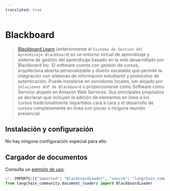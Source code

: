 ```yaml
---
translated: true
---
```


# Blackboard

>[Blackboard Learn](https://en.wikipedia.org/wiki/Blackboard_Learn) (anteriormente el `Sistema de Gestión del Aprendizaje Blackboard`)
> es un entorno virtual de aprendizaje y sistema de gestión del aprendizaje basado en la web desarrollado por Blackboard Inc.
> El software cuenta con gestión de cursos, arquitectura abierta personalizable y diseño escalable que permite
> la integración con sistemas de información estudiantil y protocolos de autenticación. Puede instalarse en servidores locales,
> ser alojado por `Soluciones ASP de Blackboard` o proporcionarse como Software como Servicio alojado en Amazon Web Services.
> Sus principales propósitos se declaran que incluyen la adición de elementos en línea a los cursos tradicionalmente impartidos
> cara a cara y el desarrollo de cursos completamente en línea con pocas o ninguna reunión presencial.

## Instalación y configuración

No hay ninguna configuración especial para ello.

## Cargador de documentos

Consulta un [ejemplo de uso](/docs/integrations/document_loaders/blackboard).

```python
<!--IMPORTS:[{"imported": "BlackboardLoader", "source": "langchain_community.document_loaders", "docs": "https://api.python.langchain.com/en/latest/document_loaders/langchain_community.document_loaders.blackboard.BlackboardLoader.html", "title": "Blackboard"}]-->
from langchain_community.document_loaders import BlackboardLoader

```
